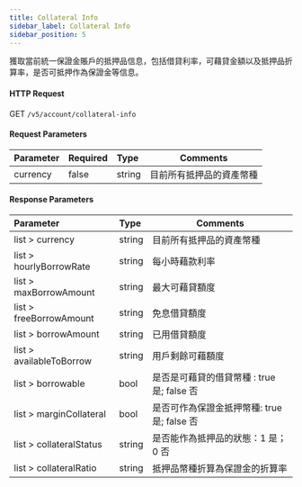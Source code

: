 ```yaml
---
title: Collateral Info
sidebar_label: Collateral Info
sidebar_position: 5
---
```

獲取當前統一保證金賬戶的抵押品信息，包括借貸利率，可藉貸金額以及抵押品折算率，是否可抵押作為保證金等信息。

#### HTTP Request
GET `/v5/account/collateral-info`

#### Request Parameters
| Parameter | Required | Type | Comments|
|:----- |:-------|:-----|------ |
|currency |false |string |目前所有抵押品的資產幣種|

#### Response Parameters
| Parameter | Type | Comments|
|:----- |:-----|----- |
|list > currency |string |目前所有抵押品的資產幣種|
|list > hourlyBorrowRate |string |每小時藉款利率|
|list > maxBorrowAmount |string |最大可藉貸額度|
|list > freeBorrowAmount |string |免息借貸額度|
|list > borrowAmount |string |已用借貸額度|
|list > availableToBorrow |string |用戶剩餘可藉額度|
|list > borrowable |bool |是否是可藉貸的借貸幣種 : true 是; false 否|
|list > marginCollateral |bool |是否可作為保證金抵押幣種: true 是; false 否|
|list > collateralStatus |string |是否能作為抵押品的狀態：1 是；0 否|
|list > collateralRatio |string |抵押品幣種折算為保證金的折算率|
